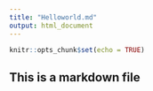 ```yaml
---
title: "Helloworld.md"
output: html_document
---
```


```r
knitr::opts_chunk$set(echo = TRUE)
```

## This is a markdown file
